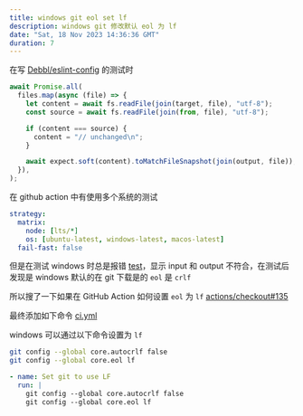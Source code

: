 ```yaml
---
title: windows git eol set lf
description: windows git 修改默认 eol 为 lf
date: "Sat, 18 Nov 2023 14:36:36 GMT"
duration: 7
---
```


在写 [Debbl/eslint-config](https://github.com/Debbl/eslint-config) 的测试时

```ts filename="fixture.text.ts"
await Promise.all(
  files.map(async (file) => {
    let content = await fs.readFile(join(target, file), "utf-8");
    const source = await fs.readFile(join(from, file), "utf-8");

    if (content === source) {
      content = "// unchanged\n";
    }

    await expect.soft(content).toMatchFileSnapshot(join(output, file));
  }),
);
```

在 github action 中有使用多个系统的测试

```yml
strategy:
  matrix:
    node: [lts/*]
    os: [ubuntu-latest, windows-latest, macos-latest]
  fail-fast: false
```

但是在测试 windows 时总是报错 [test](https://github.com/Debbl/eslint-config/actions/runs/6914251251/job/18811912790)，显示 input 和 output 不符合，在测试后发现是 windows 默认的在 git 下载是的 `eol` 是 `crlf`

所以搜了一下如果在 GitHub Action 如何设置 `eol` 为 `lf` [actions/checkout#135](https://github.com/actions/checkout/issues/135)

最终添加如下命令 [ci.yml](https://github.com/Debbl/eslint-config/blob/main/.github/workflows/ci.yml)

windows 可以通过以下命令设置为 `lf`

```bash
git config --global core.autocrlf false
git config --global core.eol lf
```

```yml
- name: Set git to use LF
  run: |
    git config --global core.autocrlf false
    git config --global core.eol lf
```
